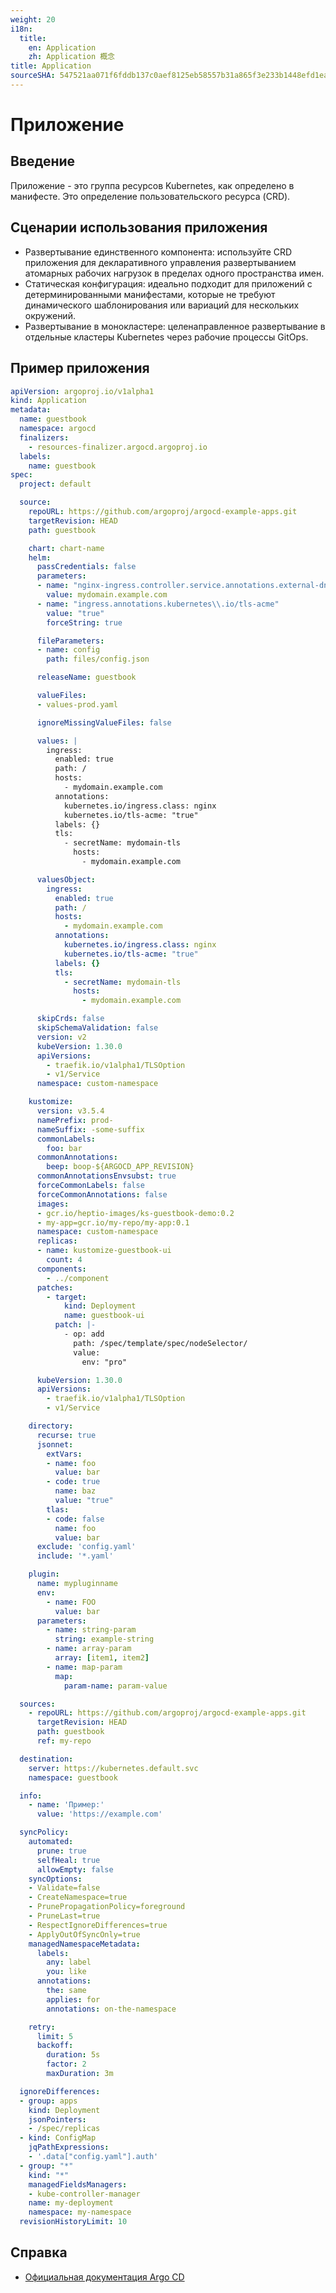 ```yaml
---
weight: 20
i18n:
  title:
    en: Application
    zh: Application 概念
title: Application
sourceSHA: 547521aa071f6fddb137c0aef8125eb58557b31a865f3e233b1448efd1eabab1
---
```


# Приложение

## Введение

Приложение - это группа ресурсов Kubernetes, как определено в манифесте. Это определение пользовательского ресурса (CRD).

## Сценарии использования приложения

- Развертывание единственного компонента: используйте CRD приложения для декларативного управления развертыванием атомарных рабочих нагрузок в пределах одного пространства имен.
- Статическая конфигурация: идеально подходит для приложений с детерминированными манифестами, которые не требуют динамического шаблонирования или вариаций для нескольких окружений.
- Развертывание в монокластере: целенаправленное развертывание в отдельные кластеры Kubernetes через рабочие процессы GitOps.

## Пример приложения

```yaml
apiVersion: argoproj.io/v1alpha1
kind: Application
metadata:
  name: guestbook
  namespace: argocd
  finalizers:
    - resources-finalizer.argocd.argoproj.io
  labels:
    name: guestbook
spec:
  project: default

  source:
    repoURL: https://github.com/argoproj/argocd-example-apps.git
    targetRevision: HEAD
    path: guestbook

    chart: chart-name
    helm:
      passCredentials: false
      parameters:
      - name: "nginx-ingress.controller.service.annotations.external-dns\\.alpha\\.kubernetes\\.io/hostname"
        value: mydomain.example.com
      - name: "ingress.annotations.kubernetes\\.io/tls-acme"
        value: "true"
        forceString: true

      fileParameters:
      - name: config
        path: files/config.json

      releaseName: guestbook

      valueFiles:
      - values-prod.yaml

      ignoreMissingValueFiles: false

      values: |
        ingress:
          enabled: true
          path: /
          hosts:
            - mydomain.example.com
          annotations:
            kubernetes.io/ingress.class: nginx
            kubernetes.io/tls-acme: "true"
          labels: {}
          tls:
            - secretName: mydomain-tls
              hosts:
                - mydomain.example.com

      valuesObject:
        ingress:
          enabled: true
          path: /
          hosts:
            - mydomain.example.com
          annotations:
            kubernetes.io/ingress.class: nginx
            kubernetes.io/tls-acme: "true"
          labels: {}
          tls:
            - secretName: mydomain-tls
              hosts:
                - mydomain.example.com

      skipCrds: false
      skipSchemaValidation: false
      version: v2
      kubeVersion: 1.30.0
      apiVersions:
        - traefik.io/v1alpha1/TLSOption
        - v1/Service
      namespace: custom-namespace

    kustomize:
      version: v3.5.4
      namePrefix: prod-
      nameSuffix: -some-suffix
      commonLabels:
        foo: bar
      commonAnnotations:
        beep: boop-${ARGOCD_APP_REVISION}
      commonAnnotationsEnvsubst: true
      forceCommonLabels: false
      forceCommonAnnotations: false
      images:
      - gcr.io/heptio-images/ks-guestbook-demo:0.2
      - my-app=gcr.io/my-repo/my-app:0.1
      namespace: custom-namespace
      replicas:
      - name: kustomize-guestbook-ui
        count: 4
      components:
        - ../component
      patches:
        - target:
            kind: Deployment
            name: guestbook-ui
          patch: |-
            - op: add
              path: /spec/template/spec/nodeSelector/
              value:
                env: "pro"

      kubeVersion: 1.30.0
      apiVersions:
        - traefik.io/v1alpha1/TLSOption
        - v1/Service

    directory:
      recurse: true
      jsonnet:
        extVars:
        - name: foo
          value: bar
        - code: true
          name: baz
          value: "true"
        tlas:
        - code: false
          name: foo
          value: bar
      exclude: 'config.yaml'
      include: '*.yaml'

    plugin:
      name: mypluginname
      env:
        - name: FOO
          value: bar
      parameters:
        - name: string-param
          string: example-string
        - name: array-param
          array: [item1, item2]
        - name: map-param
          map:
            param-name: param-value

  sources:
    - repoURL: https://github.com/argoproj/argocd-example-apps.git
      targetRevision: HEAD
      path: guestbook
      ref: my-repo 

  destination:
    server: https://kubernetes.default.svc
    namespace: guestbook

  info:
    - name: 'Пример:'
      value: 'https://example.com'

  syncPolicy:
    automated:
      prune: true
      selfHeal: true
      allowEmpty: false
    syncOptions:
    - Validate=false
    - CreateNamespace=true
    - PrunePropagationPolicy=foreground
    - PruneLast=true
    - RespectIgnoreDifferences=true
    - ApplyOutOfSyncOnly=true
    managedNamespaceMetadata:
      labels:
        any: label
        you: like
      annotations:
        the: same
        applies: for
        annotations: on-the-namespace

    retry:
      limit: 5
      backoff:
        duration: 5s
        factor: 2
        maxDuration: 3m

  ignoreDifferences:
  - group: apps
    kind: Deployment
    jsonPointers:
    - /spec/replicas
  - kind: ConfigMap
    jqPathExpressions:
    - '.data["config.yaml"].auth'
  - group: "*"
    kind: "*"
    managedFieldsManagers:
    - kube-controller-manager
    name: my-deployment
    namespace: my-namespace
  revisionHistoryLimit: 10
```

## Справка

- [Официальная документация Argo CD](https://argo-cd.readthedocs.io/en/stable/)

